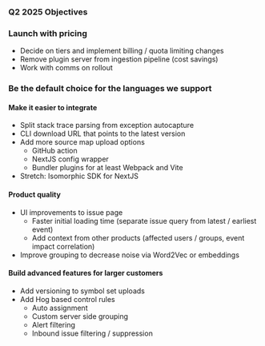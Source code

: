 ### Q2 2025 Objectives

### Launch with pricing
* Decide on tiers and implement billing / quota limiting changes
* Remove plugin server from ingestion pipeline (cost savings)
* Work with comms on rollout

### Be the default choice for the languages we support

#### Make it easier to integrate
* Split stack trace parsing from exception autocapture
* CLI download URL that points to the latest version
* Add more source map upload options
    * GitHub action
    * NextJS config wrapper
    * Bundler plugins for at least Webpack and Vite
* Stretch: Isomorphic SDK for NextJS

#### Product quality
* UI improvements to issue page
    * Faster initial loading time (separate issue query from latest / earliest event)
    * Add context from other products (affected users / groups, event impact correlation)
* Improve grouping to decrease noise via Word2Vec or embeddings

#### Build advanced features for larger customers
* Add versioning to symbol set uploads
* Add Hog based control rules
    * Auto assignment
    * Custom server side grouping
    * Alert filtering
    * Inbound issue filtering / suppression
